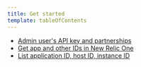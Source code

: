 ```yaml
---
title: Get started
template: tableOfContents
---
```


* [Admin user's API key and partnerships](/docs/apis/rest-api-v2/get-started/admin-users-api-key-partnerships)
* [Get app and other IDs in New Relic One](/docs/apis/rest-api-v2/get-started/get-app-other-ids-new-relic-one)
* [List application ID, host ID, instance ID](/docs/apis/rest-api-v2/get-started/list-application-id-host-id-instance-id)
